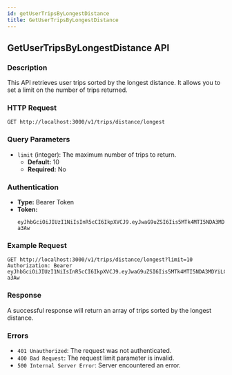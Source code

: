 ```yaml
---
id: getUserTripsByLongestDistance
title: GetUserTripsByLongestDistance
---
```


## GetUserTripsByLongestDistance API

### Description

This API retrieves user trips sorted by the longest distance. It allows you to set a limit on the number of trips returned.

### HTTP Request

`GET http://localhost:3000/v1/trips/distance/longest`

### Query Parameters

- `limit` (integer): The maximum number of trips to return.
  - **Default:** 10
  - **Required:** No

### Authentication

- **Type:** Bearer Token
- **Token:**
  ```
  eyJhbGciOiJIUzI1NiIsInR5cCI6IkpXVCJ9.eyJwaG9uZSI6Iis5MTk4MTI5NDA3MDYiLCJ1aWQiOiI1Z2VhcGdhcHhzIn0.yNyKfoOQouzSNDwp_5rJ9CAEMVJo5uqueJHNpG-a3Aw
  ```

### Example Request

```http
GET http://localhost:3000/v1/trips/distance/longest?limit=10
Authorization: Bearer eyJhbGciOiJIUzI1NiIsInR5cCI6IkpXVCJ9.eyJwaG9uZSI6Iis5MTk4MTI5NDA3MDYiLCJ1aWQiOiI1Z2VhcGdhcHhzIn0.yNyKfoOQouzSNDwp_5rJ9CAEMVJo5uqueJHNpG-a3Aw
```

### Response

A successful response will return an array of trips sorted by the longest distance.

### Errors

- `401 Unauthorized`: The request was not authenticated.
- `400 Bad Request`: The request limit parameter is invalid.
- `500 Internal Server Error`: Server encountered an error.
